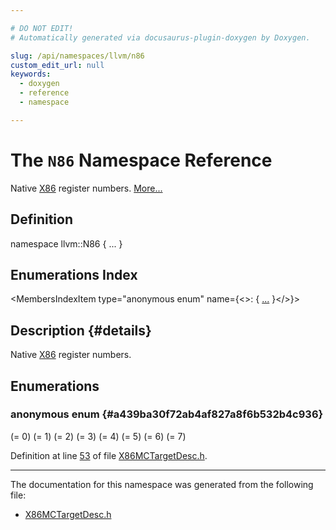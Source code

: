```yaml
---

# DO NOT EDIT!
# Automatically generated via docusaurus-plugin-doxygen by Doxygen.

slug: /api/namespaces/llvm/n86
custom_edit_url: null
keywords:
  - doxygen
  - reference
  - namespace

---
```





# The `N86` Namespace Reference

<DoxygenPage pluginConfig={pluginConfig}>

Native <a href="/docs/api/namespaces/llvm/x86">X86</a> register numbers. <a href="#details">More...</a>

## Definition

<CodeBlock>namespace llvm::N86 &#123; ... &#125;</CodeBlock>

## Enumerations Index

<MembersIndex>

<MembersIndexItem
  type="anonymous enum"
  name={<>:  &#123; <a href="#a439ba30f72ab4af827a8f6b532b4c936">...</a> &#125;</>}>
</MembersIndexItem>

</MembersIndex>

## Description {#details}

Native <a href="/docs/api/namespaces/llvm/x86">X86</a> register numbers.

<SectionDefinition>

## Enumerations

### anonymous enum  {#a439ba30f72ab4af827a8f6b532b4c936}

<MemberDefinition
  prototype="anonymous enum ">

<EnumerationList title="Enumeration values">

<Link id="a439ba30f72ab4af827a8f6b532b4c936a488c3a2a57ed8f23f0c48d8b40348af0" />
<EnumerationListItem name="EAX">
 (= 0)
</EnumerationListItem>

<Link id="a439ba30f72ab4af827a8f6b532b4c936a667b758702693d9dfb46e55025fc559d" />
<EnumerationListItem name="ECX">
 (= 1)
</EnumerationListItem>

<Link id="a439ba30f72ab4af827a8f6b532b4c936af870f9ec8a932e6d114847c22e7e9121" />
<EnumerationListItem name="EDX">
 (= 2)
</EnumerationListItem>

<Link id="a439ba30f72ab4af827a8f6b532b4c936a3037fe2787fbbc55d78cbf8ba4768dc8" />
<EnumerationListItem name="EBX">
 (= 3)
</EnumerationListItem>

<Link id="a439ba30f72ab4af827a8f6b532b4c936a303dfe7256beaf60eaaa93d1c418965b" />
<EnumerationListItem name="ESP">
 (= 4)
</EnumerationListItem>

<Link id="a439ba30f72ab4af827a8f6b532b4c936a85b6ab9236a61c8ddb3dd0928a8795c6" />
<EnumerationListItem name="EBP">
 (= 5)
</EnumerationListItem>

<Link id="a439ba30f72ab4af827a8f6b532b4c936a284bf8e8d0ea2e707e824d67dc5c398f" />
<EnumerationListItem name="ESI">
 (= 6)
</EnumerationListItem>

<Link id="a439ba30f72ab4af827a8f6b532b4c936a90cd412049931c87618e68595357afb8" />
<EnumerationListItem name="EDI">
 (= 7)
</EnumerationListItem>

</EnumerationList>

Definition at line <a href="/docs/api/files/lib/lib/target/lib/target/x86/lib/target/x86/mctargetdesc/x86mctargetdesc-h/#l00053">53</a> of file <a href="/docs/api/files/lib/lib/target/lib/target/x86/lib/target/x86/mctargetdesc/x86mctargetdesc-h">X86MCTargetDesc.h</a>.
</MemberDefinition>

</SectionDefinition>

<hr/>

The documentation for this namespace was generated from the following file:

<ul>
<li><a href="/docs/api/files/lib/lib/target/lib/target/x86/lib/target/x86/mctargetdesc/x86mctargetdesc-h">X86MCTargetDesc.h</a></li>
</ul>

</DoxygenPage>

